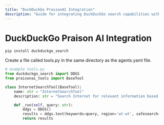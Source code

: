 ```yaml
---
title: "DuckDuckGo PraisonAI Integration"
description: "Guide for integrating DuckDuckGo search capabilities with PraisonAI agents for web search functionality"
---
```


# DuckDuckGo Praison AI Integration

```bash
pip install duckduckgo_search
```

Create a file called tools.py in the same directory as the agents.yaml file.

```python
# example tools.py
from duckduckgo_search import DDGS
from praisonai_tools import BaseTool

class InternetSearchTool(BaseTool):
    name: str = "InternetSearchTool"
    description: str = "Search Internet for relevant information based on a query or latest news"

    def _run(self, query: str):
        ddgs = DDGS()
        results = ddgs.text(keywords=query, region='wt-wt', safesearch='moderate', max_results=5)
        return results
```